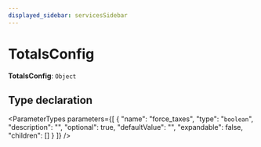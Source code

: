 ```yaml
---
displayed_sidebar: servicesSidebar
---
```



# TotalsConfig

 **TotalsConfig**: `Object`

## Type declaration

<ParameterTypes parameters={[
  {
    "name": "force_taxes",
    "type": "`boolean`",
    "description": "",
    "optional": true,
    "defaultValue": "",
    "expandable": false,
    "children": []
  }
]} />
